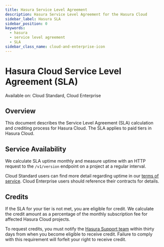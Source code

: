 ```yaml
---
title: Hasura Service Level Agreement
description: Hasura Service Level Agreement for the Hasura Cloud
sidebar_label: Hasura SLA
sidebar_position: 0
keywords:
  - hasura
  - service level agreement
  - SLA
sidebar_class_name: cloud-and-enterprise-icon
---
```


# Hasura Cloud Service Level Agreement (SLA)

<div className='badge badge--primary heading-badge'>Available on: Cloud Standard, Cloud Enterprise</div>

## Overview

This document describes the Service Level Agreement (SLA) calculation and crediting process for Hasura Cloud. The SLA
applies to paid tiers in Hasura Cloud.

## Service Availability

We calculate SLA uptime monthly and measure uptime with an HTTP request to the `/v1/version` endpoint on a project at a
regular interval.

Cloud Standard users can find more detail regarding uptime in our
[terms of service](https://hasura.io/legal/hasura-cloud-terms-of-service/). Cloud Enterprise users should reference
their contracts for details.

## Credits

If the SLA for your tier is not met, you are eligible for credit. We calculate the credit amount as a percentage of the
monthly subscription fee for affected Hasura Cloud projects.

To request credits, you must notify the [Hasura Support team](https://cloud.hasura.io/support/create-ticket) within
thirty days from when you become eligible to receive credit. Failure to comply with this requirement will forfeit your
right to receive credit.
